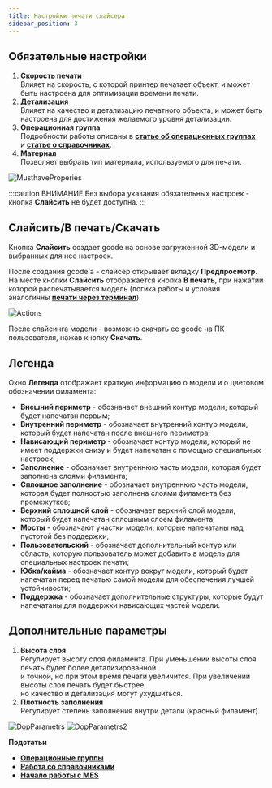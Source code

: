 ```yaml
---
title: Настройки печати слайсера
sidebar_position: 3
---
```

## Обязательные настройки

1. **Скорость печати**\
   Влияет на скорость, с которой принтер печатает объект, и может быть настроена для оптимизации 
   времени печати.
2. **Детализация**\
   Влияет на качество и детализацию печатного объекта, и может быть настроена для достижения 
   желаемого уровня детализации.
3. **Операционная группа**\
   Подробности работы описаны в [**статье об операционных группах**](/docs/StartWithMES/PrintQueue/PrintQueueRules/OperationalGroups) 
   и [**статье о справочниках**](/docs/StartWithMES/#запуск-печати).
4. **Материал**\
   Позволяет выбрать тип материала, используемого для печати.

![MusthaveProperies](./img/MusthaveProperies.png)

:::caution ВНИМАНИЕ
      Без выбора указания обязательных настроек - кнопка **Слайсить** не будет доступна.
:::

## Слайсить/В печать/Скачать

Кнопка **Слайсить** создает gcode на основе загруженной 3D-модели и выбранных для нее настроек.

После создания gcode'а - слайсер открывает вкладку **Предпросмотр**. На месте кнопки **Слайсить** 
отображается кнопка **В печать**, при нажатии которой распечатывается модель 
(логика работы и условия аналогичны [**печати через терминал**](/docs/StartWithMES/#запуск-печати)).

![Actions](./img/Actions.png)

После слайсинга модели - возможно скачать ее gcode на ПК пользователя, нажав кнопку **Скачать**.

## Легенда 

Окно **Легенда** отображает краткую информацию о модели и о цветовом обозначении филамента:

- **Внешний периметр** - обозначает внешний контур модели, который будет напечатан первым;
- **Внутренний периметр** - обозначает внутренний контур модели, который будет напечатан после 
внешнего периметра;
- **Нависающий периметр** - обозначает контур модели, который не имеет поддержки снизу и будет 
напечатан с помощью специальных настроек;
- **Заполнение** - обозначает внутреннюю часть модели, которая будет заполнена слоями филамента;
- **Сплошное заполнение** - обозначает внутреннюю часть модели, которая будет полностью заполнена 
слоями филамента без промежутков;
- **Верхний сплошной слой** - обозначает верхний слой модели, который будет напечатан сплошным 
слоем филамента;
- **Мосты** - обозначают участки модели, которые напечатаны над пустотой без поддержки;
- **Пользовательский** - обозначает дополнительный контур или область, которую пользователь 
может добавить в модель для специальных настроек печати;
- **Юбка/кайма** - обозначает контур вокруг модели, который будет напечатан перед печатью 
самой модели для обеспечения лучшей устойчивости;
- **Поддержка** - обозначает дополнительные структуры, которые будут напечатаны для поддержки 
нависающих частей модели.

## Дополнительные параметры

1. **Высота слоя**\
   Регулирует высоту слоя филамента. При уменьшении высоты слоя печать будет более детализированной\
   и точной, но при этом время печати увеличится. При увеличении высоты слоя печать будет быстрее,\
   но качество и детализация могут ухудшиться.
2. **Плотность заполнения**\
   Регулирует степень заполнения внутри детали (красный филамент).

![DopParametrs](./img/DopParametrs.png)
![DopParametrs2](./img/DopParametrs2.png)

**Подстатьи**
- [**Операционные группы**](https://mes-docs.onrender.com/docs/StartWithMES/PrintQueue/PrintQueueRules/OperationalGroups)
- [**Работа со справочниками**](https://mes-docs.onrender.com/docs/WorkingWithReferenceBooks)
- [**Начало работы с MES**](https://mes-docs.onrender.com/docs/StartWithMES/#запуск-печати)